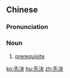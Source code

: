 ==Chinese==
{{zh-forms}}

===Pronunciation===
{{zh-pron
|m=xiānjué
|c=sin1 kyut3
|mn=sian-koat
|cat=n
}}

===Noun===
{{zh-noun}}

# [[prerequisite]]

[[ko:先決]]
[[hu:先決]]
[[zh:先決]]